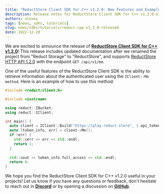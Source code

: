 ```yaml
---
title: "ReductStore Client SDK for C++ v1.2.0: New Features and Example Use"
description: Release notes for ReductStore Client SDK for C++ v1.2.0 with usage examples
authors: alexey
tags: [news, sdks, tutorials]
slug: news/sdks/tutorials/reduct-cpp-v1_2_0-released
date: 2022-12-20
---
```


We are excited to announce the release
of [**ReductStore Client SDK for C++ v1.2.0**](https://github.com/reductstore/reduct-cpp/releases/tag/v1.2.0)! This release
includes updated
documentation after we renamed the project from "Reduct Storage" to "ReductStore", and supports [ReductStore HTTP API
1.2.0](/docs/http-api) with the endpoint `GET /api/v1/me`.

<!--truncate-->

One of the useful features of the ReductStore Client SDK is the ability to retrieve information about the authenticated
user using the `IClient::Me method`. Here is an example of how to use this method:

```cpp
#include <reduct/client.h>

#include <iostream>

using reduct::IBucket;
using reduct::IClient;

int main() {
  auto client = IClient::Build("https://play.reduct.store", {.api_token="my-token"});
  auto [token_info, err] = client->Me();
  if (err) {
    std::cerr << err << std::endl;
    return 1;
  }
  
  std::cout << token_info.full_access << std::endl;
  return 0;
}

```

We hope you find the ReductStore Client SDK for C++ v1.2.0 useful in your projects! Let us know 
if you have any questions or feedback, don't hesitate to reach out in [**Discord**](https://discord.com/invite/8wPtPGJYsn) 
or by opening a discussion on [**GitHub**](https://github.com/reductstore/reductstore/discussions).